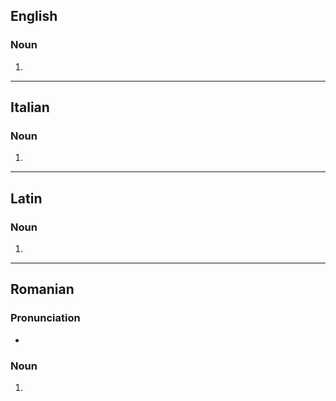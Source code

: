 ==English==

===Noun===
{{head|en|noun form}}

# {{plural of|en|clipeus}}

----

==Italian==

===Noun===
{{head|it|noun form|g=m}}

# {{plural of|it|clipeo}}

----

==Latin==

===Noun===
{{la-noun-form|clipeī}}

# {{inflection of|la|clipeus||nom//voc|p|;|gen|s}}

----

==Romanian==

===Pronunciation===
* {{IPA|ro|[ˈklipej]}}

===Noun===
{{head|ro|noun form}}

# {{noun form of|ro|clipă||def|gen//dat|s}}